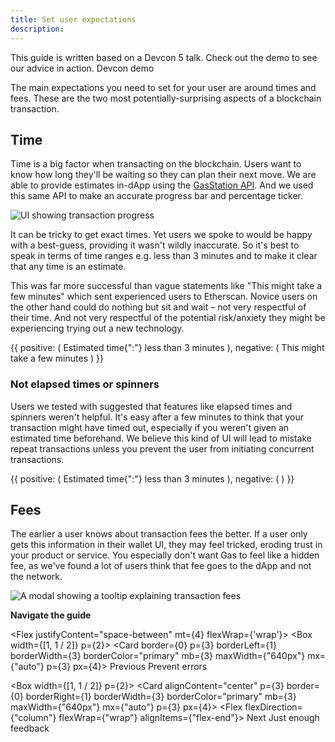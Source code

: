```yaml
---
title: Set user expectations
description:
---
```



<Flash>This guide is written based on a Devcon 5 talk. Check out the demo to see our advice in action. <Link href="http://rimble-devcon-demo.netlify.com">Devcon demo</Link></Flash>

The main expectations you need to set for your user are around times and fees. These are the two most potentially-surprising aspects of a blockchain transaction.

## Time
Time is a big factor when transacting on the blockchain. Users want to know how long they'll be waiting so they can plan their next move. We are able to provide estimates in-dApp using the [GasStation API](https://docs.ethgasstation.info/). And we used this same API to make an accurate progress bar and percentage ticker.

<Image
  alt="UI showing transaction progress"
  borderRadius={8}
  height="auto"
  my={3}
  src="/images/transaction-banner-focus.png"/>

It can be tricky to get exact times. Yet users we spoke to would be happy with a best-guess, providing it wasn't wildly inaccurate. So it's best to speak in terms of time ranges e.g. less than 3 minutes and to make it clear that any time is an estimate.

This was far more successful than vague statements like "This might take a few minutes" which sent experienced users to Etherscan. Novice users on the other hand could do nothing but sit and wait – not very respectful of their time. And not very respectful of the potential risk/anxiety they might be experiencing trying out a new technology.

<DoDont>
  {{
    positive: (
      <Text>
          Estimated time{":"} less than 3 minutes
      </Text>
    ),
    negative: (
      <Text>
          This might take a few minutes
      </Text>
    )
  }}
</DoDont>

### Not elapsed times or spinners
Users we tested with suggested that features like elapsed times and spinners weren't helpful. It's easy after a few minutes to think that your transaction might have timed out, especially if you weren't given an estimated time beforehand. We believe this kind of UI will lead to mistake repeat transactions unless you prevent the user from initiating concurrent transactions.

<DoDont>
  {{
    positive: (
      <Text>
          Estimated time{":"} less than 3 minutes
      </Text>
    ),
    negative: (
          <Loader />
    )
  }}
</DoDont>

## Fees

The earlier a user knows about transaction fees the better. If a user only gets this information in their wallet UI, they may feel tricked, eroding trust in your product or service. You especially don't want Gas to feel like a hidden fee, as we've found a lot of users think that fee goes to the dApp and not the network.

<Image
  my={3}
  src="/images/transaction-fee-explainer.png"
  alt="A modal showing a tooltip explaining transaction fees"
  height="auto"
  />

**Navigate the guide**

<Flex justifyContent="space-between" mt={4} flexWrap={'wrap'}>
  <Box width={[1, 1 / 2]} p={2}>
  <RimbleGatsbyLink
    title="Read the previous part of the guide"
    to="/guides/ux/transactions-prevent-errors">
  <Card border={0} p={3} borderLeft={1} borderWidth={3} borderColor="primary" mb={3} maxWidth={"640px"} mx={"auto"} p={3} px={4}>
    <Flex alignItems="center">
      <Box>
        <Icon color="primary" mr={3} size="24px" name="ArrowBack" />
      </Box>
      <Box>
        <Text
          fontWeight="bold"
          fontSize={3}
          color="primary"
        >
          Previous
        </Text>
        <Text>Prevent errors</Text>
      </Box>
    </Flex>
    </Card>
  </RimbleGatsbyLink>
  </Box>

<Box width={[1, 1 / 2]} p={2}>
<RimbleGatsbyLink
  title="Read the next part of the guide"
  to="/guides/ux/transactions-just-enough-feedback">
  <Card alignContent="center" p={3} border={0} borderRight={1} borderWidth={3} borderColor="primary" mb={3} maxWidth={"640px"} mx={"auto"} p={3} px={4}>
    <Flex alignItems="center" justifyContent="flex-end">
      <Flex flexDirection={"column"} flexWrap={"wrap"} alignItems={"flex-end"}>
        <Text
          fontSize={3}
          fontWeight="bold"
          color="primary"
        >
          Next
        </Text>
        <Text>Just enough feedback</Text>
      </Flex>
      <Box>
        <Icon color="primary" ml={3} size="24px" name="ArrowForward" />
      </Box>
    </Flex>
  </Card>
</RimbleGatsbyLink>
</Box>
</Flex>
